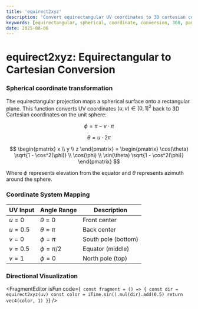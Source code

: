 ```yaml
---
title: 'equirect2xyz'
description: 'Convert equirectangular UV coordinates to 3D cartesian coordinates'
keywords: [equirectangular, spherical, coordinate, conversion, 360, panorama]
date: 2025-08-06
---
```



# equirect2xyz: Equirectangular to Cartesian Conversion

### Spherical coordinate transformation

The equirectangular projection maps a spherical surface onto a rectangular plane. This function converts UV coordinates $(u, v) \in [0,1]^2$ back to 3D Cartesian coordinates on the unit sphere:

$$
\phi = \pi - v \cdot \pi
$$

$$
\theta = u \cdot 2\pi
$$

$$
\begin{pmatrix}
x \\
y \\
z
\end{pmatrix} = \begin{pmatrix}
\cos(\theta) \sqrt{1 - \cos^2(\phi)} \\
\cos(\phi) \\
\sin(\theta) \sqrt{1 - \cos^2(\phi)}
\end{pmatrix}
$$

Where $\phi$ represents elevation from the equator and $\theta$ represents azimuth around the sphere.

### Coordinate System Mapping

| UV Input  | Angle Range    | Description         |
| --------- | -------------- | ------------------- |
| $u = 0$   | $\theta = 0$   | Front center        |
| $u = 0.5$ | $\theta = \pi$ | Back center         |
| $v = 0$   | $\phi = \pi$   | South pole (bottom) |
| $v = 0.5$ | $\phi = \pi/2$ | Equator (middle)    |
| $v = 1$   | $\phi = 0$     | North pole (top)    |

### Directional Visualization

<FragmentEditor
        isFun
        code={`
const fragment = () => {
        const dir = equirect2xyz(uv)
        const color = iTime.sin().mul(dir).add(0.5)
        return vec4(color, 1)
}`}
/>
